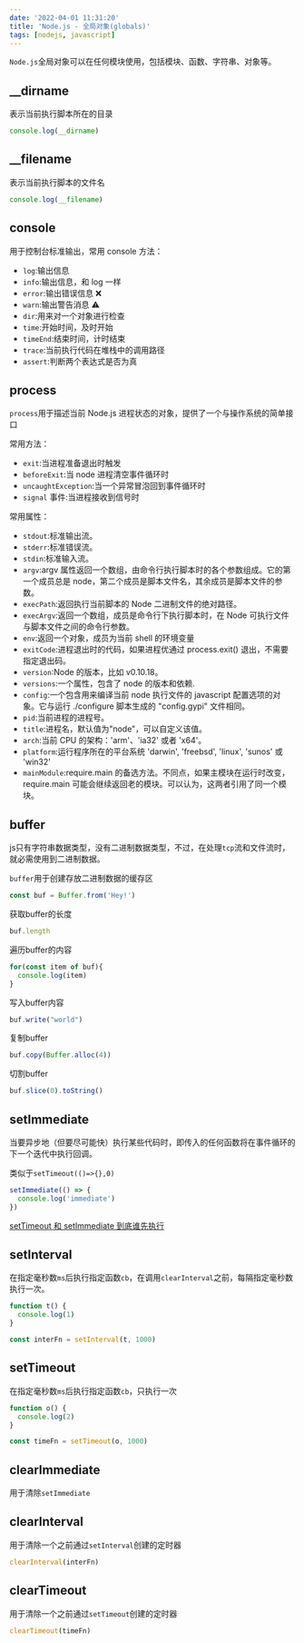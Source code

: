 ```yaml
---
date: '2022-04-01 11:31:20'
title: 'Node.js - 全局对象(globals)'
tags: [nodejs, javascript]
---
```


`Node.js`全局对象可以在任何模块使用，包括模块、函数、字符串、对象等。

## \_\_dirname

表示当前执行脚本所在的目录

```js
console.log(__dirname)
```

## \_\_filename

表示当前执行脚本的文件名

```js
console.log(__filename)
```

## console

用于控制台标准输出，常用 console 方法：

- `log`:输出信息
- `info`:输出信息，和 log 一样
- `error`:输出错误信息 ❌
- `warn`:输出警告消息 ⚠️
- `dir`:用来对一个对象进行检查
- `time`:开始时间，及时开始
- `timeEnd`:结束时间，计时结束
- `trace`:当前执行代码在堆栈中的调用路径
- `assert`:判断两个表达式是否为真

## process

`process`用于描述当前 Node.js 进程状态的对象，提供了一个与操作系统的简单接口

常用方法：

- `exit`:当进程准备退出时触发
- `beforeExit`:当 node 进程清空事件循环时
- `uncaughtException`:当一个异常冒泡回到事件循环时
- `signal` 事件:当进程接收到信号时

常用属性：

- `stdout`:标准输出流。
- `stderr`:标准错误流。
- `stdin`:标准输入流。
- `argv`:argv 属性返回一个数组，由命令行执行脚本时的各个参数组成。它的第一个成员总是 node，第二个成员是脚本文件名，其余成员是脚本文件的参数。
- `execPath`:返回执行当前脚本的 Node 二进制文件的绝对路径。
- `execArgv`:返回一个数组，成员是命令行下执行脚本时，在 Node 可执行文件与脚本文件之间的命令行参数。
- `env`:返回一个对象，成员为当前 shell 的环境变量
- `exitCode`:进程退出时的代码，如果进程优通过 process.exit() 退出，不需要指定退出码。
- `version`:Node 的版本，比如 v0.10.18。
- `versions`:一个属性，包含了 node 的版本和依赖.
- `config`:一个包含用来编译当前 node 执行文件的 javascript 配置选项的对象。它与运行 ./configure 脚本生成的 "config.gypi" 文件相同。
- `pid`:当前进程的进程号。
- `title`:进程名，默认值为"node"，可以自定义该值。
- `arch`:当前 CPU 的架构：'arm'、'ia32' 或者 'x64'。
- `platform`:运行程序所在的平台系统 'darwin', 'freebsd', 'linux', 'sunos' 或 'win32'
- `mainModule`:require.main 的备选方法。不同点，如果主模块在运行时改变，require.main 可能会继续返回老的模块。可以认为，这两者引用了同一个模块。

## buffer

js只有字符串数据类型，没有二进制数据类型，不过，在处理`tcp`流和文件流时，就必需使用到二进制数据。

`buffer`用于创建存放二进制数据的缓存区

``` js
const buf = Buffer.from('Hey!')
```

获取buffer的长度

``` js
buf.length
```

遍历buffer的内容

``` js
for(const item of buf){
  console.log(item)
}
```

写入buffer内容

``` js
buf.write("world")
```

复制buffer

``` js
buf.copy(Buffer.alloc(4))
```

切割buffer

``` js
buf.slice(0).toString()
```

## setImmediate

当要异步地（但要尽可能快）执行某些代码时，即传入的任何函数将在事件循环的下一个迭代中执行回调。

类似于`setTimeout(()=>{},0)`

```js
setImmediate(() => {
  console.log('immediate')
})
```

[setTimeout 和 setImmediate 到底谁先执行](https://segmentfault.com/a/1190000023315304)

## setInterval

在指定毫秒数`ms`后执行指定函数`cb`，在调用`clearInterval`之前，每隔指定毫秒数执行一次。

```js
function t() {
  console.log(1)
}

const interFn = setInterval(t, 1000)
```

## setTimeout

在指定毫秒数`ms`后执行指定函数`cb`，只执行一次

```js
function o() {
  console.log(2)
}

const timeFn = setTimeout(o, 1000)
```

## clearImmediate

用于清除`setImmediate`

## clearInterval

用于清除一个之前通过`setInterval`创建的定时器

```js
clearInterval(interFn)
```

## clearTimeout

用于清除一个之前通过`setTimeout`创建的定时器

```js
clearTimeout(timeFn)
```
